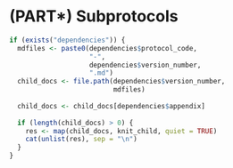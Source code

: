 # (PART\*) Subprotocols {-} 

```r
if (exists("dependencies")) {
  mdfiles <- paste0(dependencies$protocol_code,
                    "-", 
                    dependencies$version_number, 
                    ".md")
  child_docs <- file.path(dependencies$version_number,
                          mdfiles)
  
  child_docs <- child_docs[dependencies$appendix]
  
  if (length(child_docs) > 0) {
    res <- map(child_docs, knit_child, quiet = TRUE)
    cat(unlist(res), sep = "\n")
  }
}
```

